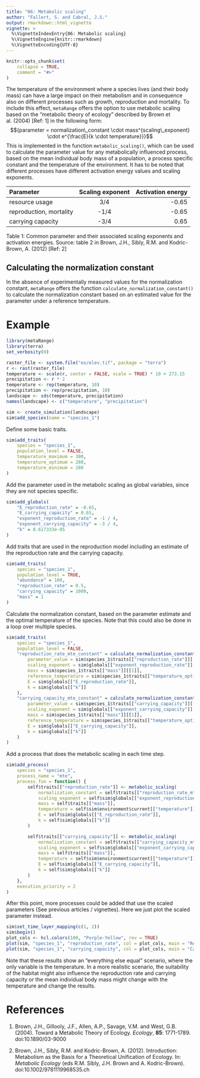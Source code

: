 ```yaml
---
title: "06: Metabolic scaling"
author: "Fallert, S. and Cabral, J.S."
output: rmarkdown::html_vignette
vignette: >
  %\VignetteIndexEntry{06: Metabolic scaling}
  %\VignetteEngine{knitr::rmarkdown}
  %\VignetteEncoding{UTF-8}
---
```


```r
knitr::opts_chunk$set(
    collapse = TRUE,
    comment = "#>"
)
```

The temperature of the environment where a species lives (and their body mass) can have a large impact on their metabolism and in consequence also on different processes such as growth, reproduction and mortality.
To include this effect, `metaRange` offers the option to use metabolic scaling based on the "metabolic theory of ecology" described by Brown et al. (2004) [Ref: 1] in the following form:
$${parameter = normalization\_constant \cdot mass^{scaling\_exponent} \cdot e^{\frac{E}{k \cdot temperature}}}$$
This is implemented in the function `metabolic_scaling()`, which can be used to calculate the parameter value for any metabolically influenced process, based on the mean individual body mass of a population, a process specific constant and the temperature of the environment.
It has to be noted that different processes have different activation energy values and scaling exponents.

| Parameter  | Scaling exponent | Activation energy         |
| :------------ | :-----------: | -------------------: |
| resource usage | 3/4 | -0.65 |
| reproduction, mortality | -1/4 | -0.65 |
| carrying capacity | -3/4 | 0.65 |

Table 1: Common parameter and their associated scaling exponents and activation energies. Source: table 2 in Brown, J.H., Sibly, R.M. and Kodric-Brown, A. (2012) [Ref: 2]

## Calculating the normalization constant
In the absence of experimentally measured values for the normalization constant, `metaRange` offers the function `calculate_normalization_constant()` to calculate the normalization constant based on an estimated value for the parameter under a reference temperature.

# Example
```r
library(metaRange)
library(terra)
set_verbosity(0)

raster_file <- system.file("ex/elev.tif", package = "terra")
r <- rast(raster_file)
temperature <- scale(r, center = FALSE, scale = TRUE) * 10 + 273.15
precipitation <- r * 2
temperature <- rep(temperature, 10)
precipitation <- rep(precipitation, 10)
landscape <- sds(temperature, precipitation)
names(landscape) <- c("temperature", "precipitation")

sim <- create_simulation(landscape)
sim$add_species(name = "species_1")
```
Define some basic traits.
```r
sim$add_traits(
    species = "species_1",
    population_level = FALSE,
    temperature_maximum = 300,
    temperature_optimum = 288,
    temperature_minimum = 280
)
```
Add the parameter used in the metabolic scaling as global variables, since they are not species specific.
```r
sim$add_globals(
    "E_reproduction_rate" = -0.65,
    "E_carrying_capacity" = 0.65,
    "exponent_reproduction_rate" = -1 / 4,
    "exponent_carrying_capacity" = -3 / 4,
    "k" = 8.617333e-05
)
```

Add traits that are used in the reproduction model including an estimate of the reproduction rate and the carrying capacity.
```r
sim$add_traits(
    species = "species_1",
    population_level = TRUE,
    "abundance" = 100,
    "reproduction_rate" = 0.5,
    "carrying_capacity" = 1000,
    "mass" = 1
)
```

Calculate the normalization constant, based on the parameter estimate and the optimal temperature of the species.
Note that this could also be done in a loop over multiple species.
```r
sim$add_traits(
    species = "species_1",
    population_level = FALSE,
    "reproduction_rate_mte_constant" = calculate_normalization_constant(
        parameter_value = sim$species_1$traits[["reproduction_rate"]][[1]],
        scaling_exponent = sim$globals[["exponent_reproduction_rate"]],
        mass = sim$species_1$traits[["mass"]][[1]],
        reference_temperature = sim$species_1$traits[["temperature_optimum"]],
        E = sim$globals[["E_reproduction_rate"]],
        k = sim$globals[["k"]]
    ),
    "carrying_capacity_mte_constant" = calculate_normalization_constant(
        parameter_value = sim$species_1$traits[["carrying_capacity"]][[1]],
        scaling_exponent = sim$globals[["exponent_carrying_capacity"]],
        mass = sim$species_1$traits[["mass"]][[1]],
        reference_temperature = sim$species_1$traits[["temperature_optimum"]],
        E = sim$globals[["E_carrying_capacity"]],
        k = sim$globals[["k"]]
    )
)
```

Add a process that does the metabolic scaling in each time step.
```r
sim$add_process(
    species = "species_1",
    process_name = "mte",
    process_fun = function() {
        self$traits[["reproduction_rate"]] <- metabolic_scaling(
            normalization_constant = self$traits[["reproduction_rate_mte_constant"]],
            scaling_exponent = self$sim$globals[["exponent_reproduction_rate"]],
            mass = self$traits[["mass"]],
            temperature = self$sim$environment$current[["temperature"]],
            E = self$sim$globals[["E_reproduction_rate"]],
            k = self$sim$globals[["k"]]
        )

        self$traits[["carrying_capacity"]] <- metabolic_scaling(
            normalization_constant = self$traits[["carrying_capacity_mte_constant"]],
            scaling_exponent = self$sim$globals[["exponent_carrying_capacity"]],
            mass = self$traits[["mass"]],
            temperature = self$sim$environment$current[["temperature"]],
            E = self$sim$globals[["E_carrying_capacity"]],
            k = self$sim$globals[["k"]]
        )
    },
    execution_priority = 2
)
```

After this point, more processes could be added that use the scaled parameters (See previous articles / vignettes).
Here we just plot the scaled parameter instead.
```r
sim$set_time_layer_mapping(c(1, 2))
sim$begin()
plot_cols <- hcl.colors(100, "Purple-Yellow", rev = TRUE)
plot(sim, "species_1", "reproduction_rate", col = plot_cols, main = "Reproduction rate")
plot(sim, "species_1", "carrying_capacity", col = plot_cols, main = "Carrying capacity")
```

Note that these results show an "everything else equal" scenario, where the only variable is the temperature.
In a more realistic scenario, the suitability of the habitat might also influence the reproduction rate and carrying capacity or the mean
individual body mass might change with the temperature and change the results.

# References
(1) Brown, J.H., Gillooly, J.F., Allen, A.P., Savage, V.M. and West, G.B. (2004).
Toward a Metabolic Theory of Ecology. *Ecology*, **85**: 1771-1789.
doi:10.1890/03-9000

(2) Brown, J.H., Sibly, R.M. and Kodric-Brown, A. (2012).
Introduction: Metabolism as the Basis for a Theoretical Unification of Ecology.
In: *Metabolic Ecology* (eds R.M. Sibly, J.H. Brown and A. Kodric-Brown).
doi:10.1002/9781119968535.ch
